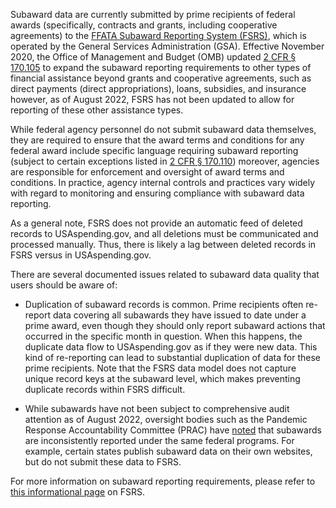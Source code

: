 Subaward data are currently submitted by prime recipients of federal
awards (specifically, contracts and grants, including cooperative
agreements) to the
 <a target="_blank" rel="noopener noreferrer"  href="https://www.fsrs.gov/">FFATA Subaward Reporting System (FSRS)</a>, which is operated by the General
Services Administration (GSA). Effective November 2020, the Office
of Management and Budget (OMB) updated
 <a target="_blank" rel="noopener noreferrer" href="https://www.ecfr.gov/current/title-2/subtitle-A/chapter-I/part-170/subpart-A/section-170.105">2 CFR § 170.105</a>
 to expand the subaward reporting requirements to other types of financial
assistance beyond grants and cooperative agreements, such as direct
payments (direct appropriations), loans, subsidies, and insurance however, as of August 2022, FSRS has
not been updated to allow for reporting of these other assistance
types.

While federal agency personnel do not submit subaward data themselves,
they are required to ensure that the award terms and conditions for
any federal award include specific language requiring subaward
reporting (subject to certain exceptions listed in
 <a target="_blank" rel="noopener noreferrer" href="https://www.ecfr.gov/current/title-2/subtitle-A/chapter-I/part-170/subpart-A/section-170.110">2 CFR § 170.110</a>)
 moreover, agencies are responsible for enforcement and
oversight of award terms and conditions. In practice, agency internal
controls and practices vary widely with regard to monitoring and
ensuring compliance with subaward data reporting.

As a general note, FSRS does not provide an automatic feed of deleted
records to USAspending.gov, and all deletions must be communicated
and processed manually. Thus, there is likely a lag between deleted
records in FSRS versus in USAspending.gov.

There are several documented issues related to subaward data quality
that users should be aware of:

-   Duplication of subaward records is common. Prime recipients often
    re-report data covering all subawards they have issued to date under
    a prime award, even though they should only report subaward actions
    that occurred in the specific month in question. When this happens,
    the duplicate data flow to USAspending.gov as if they were new data.
    This kind of re-reporting can lead to substantial duplication of
    data for these prime recipients. Note that the FSRS data model does
    not capture unique record keys at the subaward level, which makes
    preventing duplicate records within FSRS difficult.

-   While subawards have not been subject to comprehensive audit
    attention as of August 2022, oversight bodies such as the Pandemic Response
    Accountability Committee (PRAC) have
 <a target="_blank" rel="noopener noreferrer" href="https://www.pandemicoversight.gov/media/file/increasing-transparency-covid-19-spending10192021pdf">noted</a>
    that subawards are inconsistently reported under the same federal
    programs. For example, certain states publish subaward data on their
    own websites, but do not submit these data to FSRS.

For more information on subaward reporting requirements, please refer
to
<a target="_blank" rel="noopener noreferrer"  href="https://www.fsrs.gov/#a-faqs">this informational page</a> on FSRS.